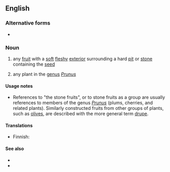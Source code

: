{{also|stonefruit}}
==English==
{{wikipedia|Drupe}}

===Alternative forms===
* {{alter|en|stonefruit}}

===Noun===
{{en-noun}}

# any [[fruit]] with a [[soft]] [[fleshy]] [[exterior]] surrounding a hard [[pit]] or [[stone]] containing the [[seed]]
#: {{syn|en|drupe}}
#: {{hyponyms|en|apricot|cherry|nectarine|peach|plum|date|mango|olive|almond|coffee|pistachio|jujube}}
# any plant in the [[genus]] ''[[Prunus]]''

====Usage notes====
* References to "the stone fruits", or to stone fruits as a group are usually references to members of the genus ''[[Prunus]]'' (plums, cherries, and related plants).  Similarly constructed fruits from other groups of plants, such as [[olive]]s, are described with the more general term [[drupe]].

====Translations====
{{trans-see|drupe}}

{{trans-top|plant in the genus ''Prunus''}}
* Finnish: {{t+|fi|tuomi}}
{{trans-mid}}
{{trans-bottom}}

====See also====
* {{l|en|clingstone}}
* {{l|en|freestone}}